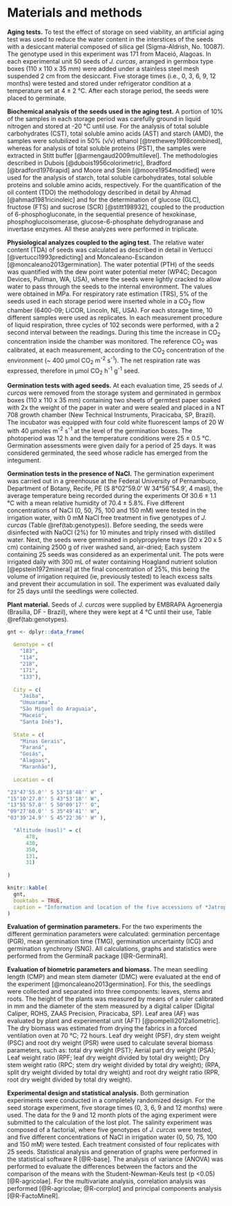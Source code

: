 # Materials and methods

**Aging tests.** To test the effect of storage on seed viability, an artificial aging test was used to reduce the water content in the interstices of the seeds with a desiccant material composed of silica gel (Sigma-Aldrish, No. 10087). The genotype used in this experiment was 171 from Maceió, Alagoas. In each experimental unit 50 seeds of *J. curcas*, arranged in germbox type boxes (110 x 110 x 35 mm) were added under a stainless steel mesh suspended 2 cm from the desiccant. Five storage times (i.e., 0, 3, 6, 9, 12 months) were tested and stored under refrigerator condition at a temperature set at 4 ± 2 °C. After each storage period, the seeds were placed to germinate.

**Biochemical analysis of the seeds used in the aging test.** A portion of 10% of the samples in each storage period was carefully ground in liquid nitrogen and stored at -20 °C until use. For the analysis of total soluble carbohydrates (CST), total soluble amino acids (AST) and starch (AMD), the samples were solubilized in 50% (v/v) ethanol [@trethewey1998combined], whereas for analysis of total soluble proteins (PST), the samples were extracted in Stitt buffer [@armengaud2009multilevel]. The methodologies described in Dubois [@dubois1956colorimetric], Bradford [@bradford1976rapid] and Moore and Stein [@moore1954modified] were used for the analysis of starch, total soluble carbohydrates, total soluble proteins and soluble amino acids, respectively. For the quantification of the oil content (TDO) the methodology described in detail by Ahmad [@ahmad1981ricinoleic] and for the determination of glucose (GLC), fructose (FTS) and sucrose (SCR) [@stitt198932], coupled to the production of 6-phosphogluconate, in the sequential presence of hexokinase, phosphoglucoisomerase, glucose-6-phosphate dehydrogranase and invertase enzymes. All these analyzes were performed in triplicate.

**Physiological analyzes coupled to the aging test.** The relative water content (TDA) of seeds was calculated as described in detail in Vertucci [@vertucci1993predicting] and Moncaleano-Escandon [@moncaleano2013germination]. The water potential (PTH) of the seeds was quantified with the dew point water potential meter (WP4C; Decagon Devices, Pullman, WA, USA), where the seeds were lightly cracked to allow water to pass through the seeds to the internal environment. The values were obtained in MPa. For respiratory rate estimation (TRS), 5% of the seeds used in each storage period were inserted whole in a CO~2~ flow chamber (6400-09; LiCOR, Lincoln, NE, USA). For each storage time, 10 different samples were used as replicates. In each measurement procedure of liquid respiration, three cycles of 102 seconds were performed, with a 2 second interval between the readings. During this time the increase in CO~2~ concentration inside the chamber was monitored. The reference CO~2~ was calibrated, at each measurement, according to the CO~2~ concentration of the environment (~ 400 μmol CO~2~ m^-2^ s^-1^). The net respiration rate was expressed, therefore in μmol CO~2~ h^-1^ g^-1^ seed.

**Germination tests with aged seeds.** At each evaluation time, 25 seeds of *J. curcas* were removed from the storage system and germinated in germbox boxes (110 x 110 x 35 mm) containing two sheets of germtest paper soaked with 2x the weight of the paper in water and were sealed and placed in a NT 708 growth chamber (New Technical Instruments, Piracicaba, SP, Brazil). The incubator was equipped with four cold white fluorescent lamps of 20 W with 40 μmoles m^-2^ s^-1^ at the level of the germination boxes. The photoperiod was 12 h and the temperature conditions were 25 ± 0.5 °C. Germination assessments were given daily for a period of 25 days. It was considered germinated, the seed whose radicle has emerged from the integument.

**Germination tests in the presence of NaCl.** The germination experiment was carried out in a greenhouse at the Federal University of Pernambuco, Department of Botany, Recife, PE (S 8°02"59.0' W 34°56"54.9', 4 masl), the average temperature being recorded during the experiments Of 30.6 ± 1.1 °C with a mean relative humidity of 70.4 ± 5.8%. Five different concentrations of NaCl (0, 50, 75, 100 and 150 mM) were tested in the irrigation water, with 0 mM NaCl free treatment in five genotypes of *J. curcas* (Table \@ref(tab:genotypes)). Before seeding, the seeds were disinfected with NaOCl (2%) for 10 minutes and triply rinsed with distilled water. Next, the seeds were germinated in polypropylene trays (20 x 20 x 5 cm) containing 2500 g of river washed sand, air-dried; Each system containing 25 seeds was considered as an experimental unit. The pots were irrigated daily with 300 mL of water containing Hoagland nutrient solution [@epstein1972mineral] at the final concentration of 25%, this being the volume of irrigation required (ie, previously tested) to leach excess salts and prevent their accumulation in soil. The experiment was evaluated daily for 25 days until the seedlings were collected.

**Plant material.** Seeds of *J. curcas* were supplied by EMBRAPA Agroenergia (Brasília, DF - Brazil), where they were kept at 4 °C until their use, Table \@ref(tab:genotypes).

```r

gnt <- dplyr::data_frame(
  
  Genotype = c(
    "183", 
    "114", 
    "218", 
    "171",
    "133"),
  
  City = c(
    "Jaíba",
    "Umuarama",
    "São Miguel do Araguaia",
    "Maceió",
    "Santa Inês"),
  
  State = c(
    "Minas Gerais",
    "Paraná",
    "Goiás", 
    "Alagoas",
    "Maranhão"),
  
  Location = c(

"23°47'55.0'' S 53°18'48'' W" ,
"15°10'27.0'' S 43°53'18'' W",
"13°55'57.0'' S 50°09'17'' O",
"09°27'60.0'' S 35°49'41'' W",
"03°39'24.9'' S 45°22'36'' W" ),

  "Altitude (masl)" = c(
      478,
      430,
      350,
      131,
      31)
         
)

knitr::kable(
  gnt,
  booktabs = TRUE,
  caption = "Information and location of the five accessions of *Jatropha curcas* studied under salinity conditions with the objective of evaluating the germination parameters and initial development of the seedlings."
)


```


**Evaluation of germination parameters.** For the two experiments the different germination parameters were calculated: germination percentage (PGR), mean germination time (TMG), germination uncertainty (ICG) and germination synchrony (SNG). All calculations, graphs and statistics were performed from the GerminaR package [@R-GerminaR].

**Evaluation of biometric parameters and biomass.** The mean seedling length (CMP) and mean stem diameter (DMC) were evaluated at the end of the experiment [@moncaleano2013germination]. For this, the seedlings were collected and separated into three components: leaves, stems and roots. The height of the plants was measured by means of a ruler calibrated in mm and the diameter of the stem measured by a digital caliper (Digital Caliper, ROHS, ZAAS Precision, Piracicaba, SP). Leaf area (AF) was evaluated by plant and experimental unit (AFT) [@pompelli2012allometric]. The dry biomass was estimated from drying the fabrics in a forced ventilation oven at 70 °C; 72 hours. Leaf dry weight (PSF), dry stem weight (PSC) and root dry weight (PSR) were used to calculate several biomass parameters, such as: total dry weight (PST); Aerial part dry weight (PSA); Leaf weight ratio (RPF; leaf dry weight divided by total dry weight); Dry stem weight ratio (RPC; stem dry weight divided by total dry weight); (RPA, split dry weight divided by total dry weight) and root dry weight ratio (RPR, root dry weight divided by total dry weight).

**Experimental design and statistical analysis.** Both germination experiments were conducted in a completely randomized design. For the seed storage experiment, five storage times (0, 3, 6, 9 and 12 months) were used. The data for the 9 and 12 month plots of the aging experiment were submitted to the calculation of the lost plot. The salinity experiment was composed of a factorial, where five genotypes of *J. curcas* were tested, and five different concentrations of NaCl in irrigation water (0, 50, 75, 100 and 150 mM) were tested. Each treatment consisted of four replicates with 25 seeds. Statistical analysis and generation of graphs were performed in the statistical software R [@R-base]. The analysis of variance (ANOVA) was performed to evaluate the differences between the factors and the comparison of the means with the Student-Newman-Keuls test (p <0.05) [@R-agricolae]. For the multivariate analysis, correlation analysis was performed [@R-agricolae; @R-corrplot] and principal components analysis [@R-FactoMineR].







